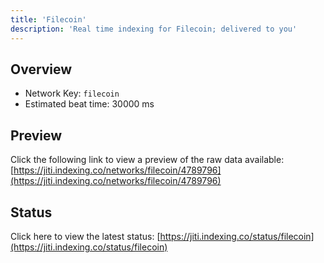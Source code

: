 ```yaml
---
title: 'Filecoin'
description: 'Real time indexing for Filecoin; delivered to you'
---
```


## Overview
- Network Key: `filecoin`
- Estimated beat time: 30000 ms

## Preview
Click the following link to view a preview of the raw data available: [https://jiti.indexing.co/networks/filecoin/4789796](https://jiti.indexing.co/networks/filecoin/4789796)

## Status
Click here to view the latest status: [https://jiti.indexing.co/status/filecoin](https://jiti.indexing.co/status/filecoin)
